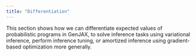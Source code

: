 ```yaml
---
title: "Differentiation"
---
```


This section shows how we can differentiate expected values of probabilistic programs in GenJAX, to solve inference tasks using variational inference, perform inference tuning, or amortized inference using gradient-based optimization more generally.
